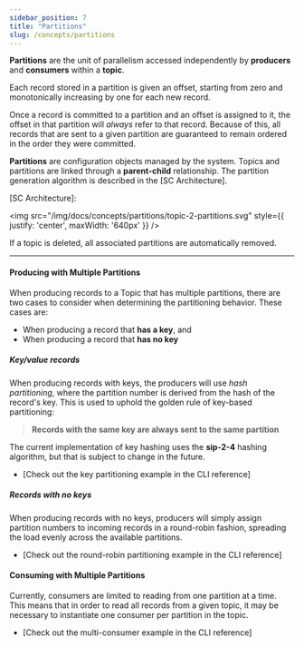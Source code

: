 ```yaml
---
sidebar_position: 7
title: "Partitions"
slug: /concepts/partitions
---
```


**Partitions** are the unit of parallelism accessed independently by **producers** and **consumers** within a **topic**.

Each record stored in a partition is
given an offset, starting from zero and monotonically increasing by one for each new
record.

Once a record is committed to a partition and an offset is assigned to it, the offset in that partition will _always_ refer to that record. Because of this, all records that are sent to a given partition are
guaranteed to remain ordered in the order they were committed.


**Partitions** are configuration objects managed by the system. Topics and partitions are linked through a **parent-child** relationship. The partition generation algorithm is described in the [SC Architecture].

[SC Architecture]:

<img src="/img/docs/concepts/partitions/topic-2-partitions.svg" style={{ justify: 'center', maxWidth: '640px' }} />

If a topic is deleted, all associated partitions are automatically removed.

---

#### Producing with Multiple Partitions

When producing records to a Topic that has multiple partitions, there are two cases to
consider when determining the partitioning behavior. These cases are:

- When producing a record that **has a key**, and
- When producing a record that **has no key**

##### Key/value records

When producing records with keys, the producers will use _hash partitioning_,
where the partition number is derived from the hash of the record's key. This
is used to uphold the golden rule of key-based partitioning:

> **Records with the same key are always sent to the same partition**

The current implementation of key hashing uses the **sip-2-4** hashing algorithm,
but that is subject to change in the future.

- [Check out the key partitioning example in the CLI reference]

##### Records with no keys

When producing records with no keys, producers will simply assign partition numbers
to incoming records in a round-robin fashion, spreading the load evenly across the
available partitions.

- [Check out the round-robin partitioning example in the CLI reference]

#### Consuming with Multiple Partitions

Currently, consumers are limited to reading from one partition at a time. This means
that in order to read all records from a given topic, it may be necessary to instantiate
one consumer per partition in the topic.

- [Check out the multi-consumer example in the CLI reference]
